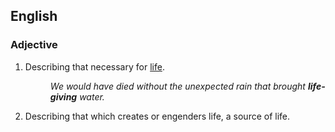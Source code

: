 ==English==

===Adjective===
{{en-adj|-}}

#Describing that necessary for [[life]].
#:''We would have died without the unexpected rain that brought '''life-giving''' water.''
#Describing that which creates or engenders life, a source of life.